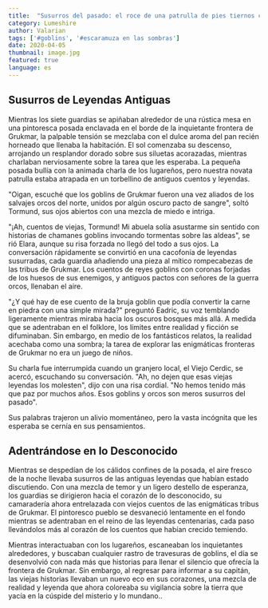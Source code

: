 ```yaml
---
title:  "Susurros del pasado: el roce de una patrulla de pies tiernos con las leyendas de Grukmar"
category: Lumeshire
author: Valarian
tags: ['#goblins', '#escaramuza en las sombras']
date: 2020-04-05
thumbnail: image.jpg
featured: true
language: es
---
```


## Susurros de Leyendas Antiguas

Mientras los siete guardias se apiñaban alrededor de una rústica mesa en una pintoresca posada enclavada en el borde de la inquietante frontera de Grukmar, la palpable tensión se mezclaba con el dulce aroma del pan recién horneado que llenaba la habitación. El sol comenzaba su descenso, arrojando un resplandor dorado sobre sus siluetas acorazadas, mientras charlaban nerviosamente sobre la tarea que les esperaba. La pequeña posada bullía con la animada charla de los lugareños, pero nuestra novata patrulla estaba atrapada en un torbellino de antiguos cuentos y leyendas.

"Oigan, escuché que los goblins de Grukmar fueron una vez aliados de los salvajes orcos del norte, unidos por algún oscuro pacto de sangre", soltó Tormund, sus ojos abiertos con una mezcla de miedo e intriga.

"¡Ah, cuentos de viejas, Tormund! Mi abuela solía asustarme sin sentido con historias de chamanes goblins invocando tormentas sobre las aldeas", se rió Elara, aunque su risa forzada no llegó del todo a sus ojos. La conversación rápidamente se convirtió en una cacofonía de leyendas susurradas, cada guardia añadiendo una pieza al mítico rompecabezas de las tribus de Grukmar. Los cuentos de reyes goblins con coronas forjadas de los huesos de sus enemigos, y antiguos pactos con señores de la guerra orcos, llenaban el aire.

"¿Y qué hay de ese cuento de la bruja goblin que podía convertir la carne en piedra con una simple mirada?" preguntó Eadric, su voz temblando ligeramente mientras miraba hacia los oscuros bosques más allá. A medida que se adentraban en el folklore, los límites entre realidad y ficción se difuminaban. Sin embargo, en medio de los fantásticos relatos, la realidad acechaba como una sombra; la tarea de explorar las enigmáticas fronteras de Grukmar no era un juego de niños.

Su charla fue interrumpida cuando un granjero local, el Viejo Cerdic, se acercó, escuchando su conversación. "Ah, no dejen que esas viejas leyendas los molesten", dijo con una risa cordial. "No hemos tenido más que paz por muchos años. Esos goblins y orcos son meros susurros del pasado".

Sus palabras trajeron un alivio momentáneo, pero la vasta incógnita que les esperaba se cernía en sus pensamientos.

## Adentrándose en lo Desconocido

Mientras se despedían de los cálidos confines de la posada, el aire fresco de la noche llevaba susurros de las antiguas leyendas que habían estado discutiendo. Con una mezcla de temor y un ligero destello de esperanza, los guardias se dirigieron hacia el corazón de lo desconocido, su camaradería ahora entrelazada con viejos cuentos de las enigmáticas tribus de Grukmar. El pintoresco pueblo se desvaneció lentamente en el fondo mientras se adentraban en el reino de las leyendas centenarias, cada paso llevándolos más al corazón de los cuentos que habían crecido temiendo.

Mientras interactuaban con los lugareños, escaneaban los inquietantes alrededores, y buscaban cualquier rastro de travesuras de goblins, el día se desenvolvió con nada más que historias para llenar el silencio que ofrecía la frontera de Grukmar. Sin embargo, al regresar para informar a su capitán, las viejas historias llevaban un nuevo eco en sus corazones, una mezcla de realidad y leyenda que ahora coloreaba su vigilancia sobre la tierra que yacía en la cúspide del misterio y lo mundano..